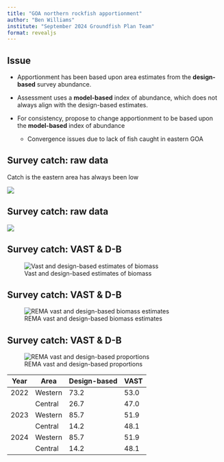 ```yaml
---
title: "GOA northern rockfish apportionment"
author: "Ben Williams"
institute: "September 2024 Groundfish Plan Team"
format: revealjs
---
```


## Issue

-   Apportionment has been based upon area estimates from the **design-based** survey abundance.

-   Assessment uses a **model-based** index of abundance, which does not always align with the design-based estimates.

-   For consistency, propose to change apportionment to be based upon the **model-based** index of abundance

    -   Convergence issues due to lack of fish caught in eastern GOA

## Survey catch: raw data

Catch is the eastern area has always been low

![](figs/map.png){fig-align="center"}

## Survey catch: raw data

![](figs/totals.png){fig-align="center"}

## Survey catch: VAST & D-B

![Vast and design-based estimates of biomass](figs/vast-db.png)

## Survey catch: VAST & D-B

![REMA vast and design-based biomass estimates](figs/rema_bio.png)

## Survey catch: VAST & D-B

![REMA vast and design-based proportions](figs/rema_perc.png)

| Year | Area    | Design-based | VAST |
|------|---------|--------------|------|
| 2022 | Western | 73.2         | 53.0 |
|      | Central | 26.7         | 47.0 |
| 2023 | Western | 85.7         | 51.9 |
|      | Central | 14.2         | 48.1 |
| 2024 | Western | 85.7         | 51.9 |
|      | Central | 14.2         | 48.1 |
